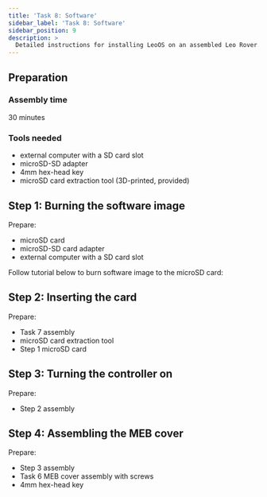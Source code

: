 ```yaml
---
title: 'Task 8: Software'
sidebar_label: 'Task 8: Software'
sidebar_position: 9
description: >
  Detailed instructions for installing LeoOS on an assembled Leo Rover.
---
```



## Preparation

### Assembly time

30 minutes

### Tools needed

- external computer with a SD card slot
- microSD-SD adapter
- 4mm hex-head key
- microSD card extraction tool (3D-printed, provided)

<ImageZoom
  loading="eager"
  src="/img/docs_images/leo-rover/manuals/software/software-1.webp"
  width="1200"
  height="802"
/>

## Step 1: Burning the software image

Prepare:

- microSD card
- microSD-SD card adapter
- external computer with a SD card slot

<ImageZoom
  src="/img/docs_images/leo-rover/manuals/software/software-2.webp"
  width="1200"
  height="802"
/>

<ImageZoom
  src="/img/docs_images/leo-rover/manuals/software/software-3.webp"
  width="1200"
  height="802"
/>

<ImageZoom
  src="/img/docs_images/leo-rover/manuals/software/software-4.webp"
  width="1200"
  height="802"
/>

Follow tutorial below to burn software image to the microSD card:

<LinkButton
  to="/docs/leo-rover/guides/software-update"
  description="Software update"
/>

## Step 2: Inserting the card

Prepare:

- Task 7 assembly
- microSD card extraction tool
- Step 1 microSD card

<ImageZoom
  src="/img/docs_images/leo-rover/manuals/software/software-5.webp"
  width="1200"
  height="802"
/>

<ImageZoom
  src="/img/docs_images/leo-rover/manuals/software/software-6.webp"
  width="1200"
  height="802"
/>

<ImageZoom
  src="/img/docs_images/leo-rover/manuals/software/software-7.webp"
  width="1200"
  height="802"
/>

<ImageZoom
  src="/img/docs_images/leo-rover/manuals/software/software-8.webp"
  width="1200"
  height="802"
/>

## Step 3: Turning the controller on

Prepare:

- Step 2 assembly

<ImageZoom
  src="/img/docs_images/leo-rover/manuals/software/software-9.webp"
  width="1200"
  height="802"
/>

<ImageZoom
  src="/img/docs_images/leo-rover/manuals/software/software-10.webp"
  width="1200"
  height="802"
/>

## Step 4: Assembling the MEB cover

Prepare:

- Step 3 assembly
- Task 6 MEB cover assembly with screws
- 4mm hex-head key

<ImageZoom
  src="/img/docs_images/leo-rover/manuals/software/software-11.webp"
  width="1200"
  height="802"
/>

<ImageZoom
  src="/img/docs_images/leo-rover/manuals/software/software-12.webp"
  width="1200"
  height="802"
/>

<ImageZoom
  src="/img/docs_images/leo-rover/manuals/software/software-13.webp"
  width="1200"
  height="802"
/>

<ImageZoom
  src="/img/docs_images/leo-rover/manuals/software/software-14.webp"
  width="1200"
  height="802"
/>
